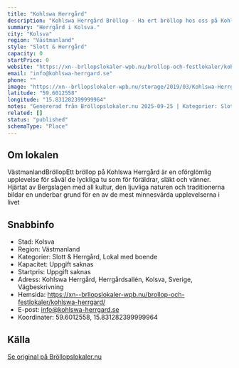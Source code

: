 ```yaml
---
title: "Kohlswa Herrgård"
description: "Kohlswa Herrgård Bröllop - Ha ert bröllop hos oss på Kohlswa Herrgård. Se vår fina Bröllopslokal. Skicka gärna en förfrågan så hjälper vi Er!"
summary: "Herrgård i Kolsva."
city: "Kolsva"
region: "Västmanland"
style: "Slott & Herrgård"
capacity: 0
startPrice: 0
website: "https://xn--brllopslokaler-wpb.nu/brollop-och-festlokaler/kohlswa-herrgard/"
email: "info@kohlswa-herrgard.se"
phone: ""
image: "https://xn--brllopslokaler-wpb.nu/storage/2019/03/Kohlswa-Herrgard-brollop.webp"
latitude: "59.6012558"
longitude: "15.831282399999964"
notes: "Genererad från Bröllopslokaler.nu 2025-09-25 | Kategorier: Slott & Herrgård, Lokal med boende"
related: []
status: "published"
schemaType: "Place"
---
```


## Om lokalen

VästmanlandBröllopEtt bröllop på Kohlswa Herrgård är en oförglömlig upplevelse för såväl de lyckliga tu som för föräldrar, släkt och vänner. Hjärtat av Bergslagen med all kultur, den ljuvliga naturen och traditionerna bildar en underbar grund för en av de mest minnesvärda upplevelserna i livet

## Snabbinfo

- Stad: Kolsva
- Region: Västmanland
- Kategorier: Slott & Herrgård, Lokal med boende
- Kapacitet: Uppgift saknas
- Startpris: Uppgift saknas
- Adress: Kohlswa Herrgård, Herrgårdsallén, Kolsva, Sverige, Vägbeskrivning
- Hemsida: https://xn--brllopslokaler-wpb.nu/brollop-och-festlokaler/kohlswa-herrgard/
- E-post: info@kohlswa-herrgard.se
- Koordinater: 59.6012558, 15.831282399999964

## Källa

[Se original på Bröllopslokaler.nu](https://xn--brllopslokaler-wpb.nu/brollop-och-festlokaler/kohlswa-herrgard/)
